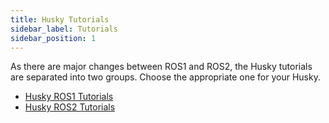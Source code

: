 ---
title: Husky Tutorials
sidebar_label: Tutorials
sidebar_position: 1
---

As there are major changes between ROS1 and ROS2, the Husky tutorials are separated into two groups.
Choose the appropriate one for your Husky.

- [Husky ROS1 Tutorials](/docs/robots/outdoor_robots/husky/tutorials_husky/tutorials_husky_ros1)
- [Husky ROS2 Tutorials](/docs/robots/outdoor_robots/husky/tutorials_husky/tutorials_husky_ros2)